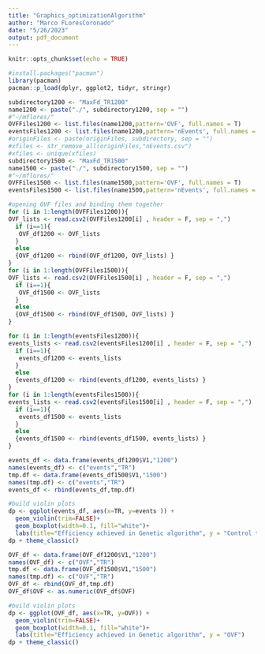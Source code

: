 ```yaml
---
title: "Graphics_optimizationAlgorithm"
author: "Marco FLoresCoronado"
date: "5/26/2023"
output: pdf_document
---
```


```r
knitr::opts_chunk$set(echo = TRUE)
```

```r
#install.packages("pacman")
library(pacman)
pacman::p_load(dplyr, ggplot2, tidyr, stringr)
```

```r
subdirectory1200 <- "MaxFd_TR1200"
name1200 <- paste("./", subdirectory1200, sep = "")
#"~/mflores/"
OVFFiles1200 <- list.files(name1200,pattern='OVF', full.names = T)
eventsFiles1200 <- list.files(name1200,pattern='nEvents', full.names = T)
#originFiles <- paste(originFiles, subdirectory, sep = "")
#xfiles <- str_remove_all(originFiles,"nEvents.csv")
#xfiles <- unique(xfiles)
subdirectory1500 <- "MaxFd_TR1500"
name1500 <- paste("./", subdirectory1500, sep = "")
#"~/mflores/"
OVFFiles1500 <- list.files(name1500,pattern='OVF', full.names = T)
eventsFiles1500 <- list.files(name1500,pattern='nEvents', full.names = T)

```
```r
#opening OVF files and binding them together
for (i in 1:length(OVFFiles1200)){
OVF_lists <- read.csv2(OVFFiles1200[i] , header = F, sep = ",")
  if (i==1){
   OVF_df1200 <- OVF_lists
  }
  else
  {OVF_df1200 <- rbind(OVF_df1200, OVF_lists) }
}
for (i in 1:length(OVFFiles1500)){
OVF_lists <- read.csv2(OVFFiles1500[i] , header = F, sep = ",")
  if (i==1){
   OVF_df1500 <- OVF_lists
  }
  else
  {OVF_df1500 <- rbind(OVF_df1500, OVF_lists) }
}
```

```r
for (i in 1:length(eventsFiles1200)){
events_lists <- read.csv2(eventsFiles1200[i] , header = F, sep = ",")
  if (i==1){
   events_df1200 <- events_lists
  }
  else
  {events_df1200 <- rbind(events_df1200, events_lists) }
}
for (i in 1:length(eventsFiles1500)){
events_lists <- read.csv2(eventsFiles1500[i] , header = F, sep = ",")
  if (i==1){
   events_df1500 <- events_lists
  }
  else
  {events_df1500 <- rbind(events_df1500, events_lists) }
}
```

```r
events_df <- data.frame(events_df1200$V1,"1200")
names(events_df) <- c("events","TR")
tmp.df <- data.frame(events_df1500$V1,"1500")
names(tmp.df) <- c("events","TR")
events_df <- rbind(events_df,tmp.df)
```

```r
#build violin plots 
dp <- ggplot(events_df, aes(x=TR, y=events )) + 
  geom_violin(trim=FALSE)+
  geom_boxplot(width=0.1, fill="white")+
  labs(title="Efficiency achieved in Genetic algorithm", y = "Control trials excess")
dp + theme_classic()
```
```r
OVF_df <- data.frame(OVF_df1200$V1,"1200")
names(OVF_df) <- c("OVF","TR")
tmp.df <- data.frame(OVF_df1500$V1,"1500")
names(tmp.df) <- c("OVF","TR")
OVF_df <- rbind(OVF_df,tmp.df)
OVF_df$OVF <- as.numeric(OVF_df$OVF)
```

```r
#build violin plots 
dp <- ggplot(OVF_df, aes(x=TR, y=OVF)) + 
  geom_violin(trim=FALSE)+
  geom_boxplot(width=0.1, fill="white")+
  labs(title="Efficiency achieved in Genetic algorithm", y = "OVF")
dp + theme_classic()
```

